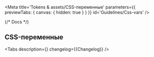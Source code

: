 

<Meta
    title='Tokens & assets/CSS-переменные'
    parameters={{ previewTabs: { canvas: { hidden: true } } }}
    id='Guidelines/Css-vars'
/>

{/* Docs */}

## CSS-переменные

<ComponentHeader
    name='vars'
/>

<Tabs description={<Description />} changelog={<Markdown>{Changelog}</Markdown>} />
